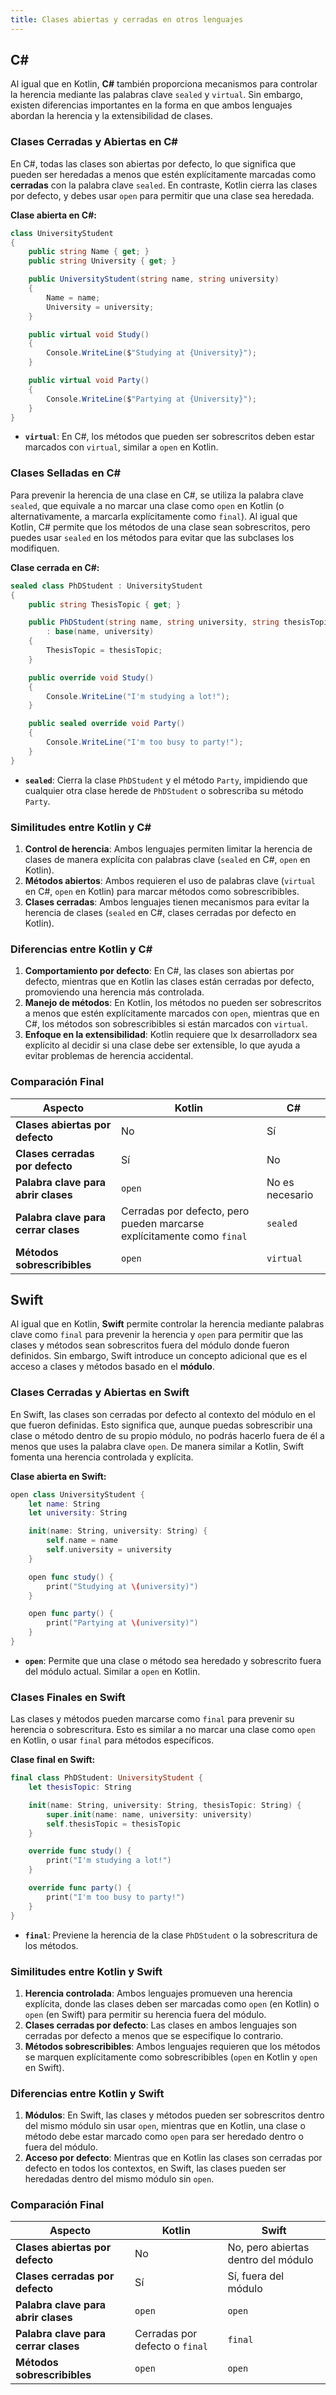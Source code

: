 ```yaml
---
title: Clases abiertas y cerradas en otros lenguajes
---
```


## C#

Al igual que en Kotlin, **C#** también proporciona mecanismos para controlar la herencia mediante las palabras clave `sealed` y `virtual`. Sin embargo, existen diferencias importantes en la forma en que ambos lenguajes abordan la herencia y la extensibilidad de clases.

### Clases Cerradas y Abiertas en C#

En C#, todas las clases son abiertas por defecto, lo que significa que pueden ser heredadas a menos que estén explícitamente marcadas como **cerradas** con la palabra clave `sealed`. En contraste, Kotlin cierra las clases por defecto, y debes usar `open` para permitir que una clase sea heredada.

**Clase abierta en C#:**

```csharp
class UniversityStudent
{
    public string Name { get; }
    public string University { get; }

    public UniversityStudent(string name, string university)
    {
        Name = name;
        University = university;
    }

    public virtual void Study()
    {
        Console.WriteLine($"Studying at {University}");
    }

    public virtual void Party()
    {
        Console.WriteLine($"Partying at {University}");
    }
}
```

- **`virtual`**: En C#, los métodos que pueden ser sobrescritos deben estar marcados con `virtual`, similar a `open` en Kotlin.

### Clases Selladas en C#

Para prevenir la herencia de una clase en C#, se utiliza la palabra clave `sealed`, que equivale a no marcar una clase como `open` en Kotlin (o alternativamente, a marcarla explícitamente como ``final``). Al igual que Kotlin, C# permite que los métodos de una clase sean sobrescritos, pero puedes usar `sealed` en los métodos para evitar que las subclases los modifiquen.

**Clase cerrada en C#:**

```csharp
sealed class PhDStudent : UniversityStudent
{
    public string ThesisTopic { get; }

    public PhDStudent(string name, string university, string thesisTopic)
        : base(name, university)
    {
        ThesisTopic = thesisTopic;
    }

    public override void Study()
    {
        Console.WriteLine("I'm studying a lot!");
    }

    public sealed override void Party()
    {
        Console.WriteLine("I'm too busy to party!");
    }
}
```

- **`sealed`**: Cierra la clase `PhDStudent` y el método `Party`, impidiendo que cualquier otra clase herede de `PhDStudent` o sobrescriba su método `Party`.

### Similitudes entre Kotlin y C#

1. **Control de herencia**: Ambos lenguajes permiten limitar la herencia de clases de manera explícita con palabras clave (`sealed` en C#, `open` en Kotlin).
2. **Métodos abiertos**: Ambos requieren el uso de palabras clave (`virtual` en C#, `open` en Kotlin) para marcar métodos como sobrescribibles.
3. **Clases cerradas**: Ambos lenguajes tienen mecanismos para evitar la herencia de clases (`sealed` en C#, clases cerradas por defecto en Kotlin).

### Diferencias entre Kotlin y C#

1. **Comportamiento por defecto**: En C#, las clases son abiertas por defecto, mientras que en Kotlin las clases están cerradas por defecto, promoviendo una herencia más controlada.
2. **Manejo de métodos**: En Kotlin, los métodos no pueden ser sobrescritos a menos que estén explícitamente marcados con `open`, mientras que en C#, los métodos son sobrescribibles si están marcados con `virtual`.
3. **Enfoque en la extensibilidad**: Kotlin requiere que lx desarrolladorx sea explícito al decidir si una clase debe ser extensible, lo que ayuda a evitar problemas de herencia accidental.

### Comparación Final

| Aspecto                              | Kotlin                                                                   | C#              |
|--------------------------------------|--------------------------------------------------------------------------|-----------------|
| **Clases abiertas por defecto**      | No                                                                       | Sí              |
| **Clases cerradas por defecto**      | Sí                                                                       | No              |
| **Palabra clave para abrir clases**  | `open`                                                                   | No es necesario |
| **Palabra clave para cerrar clases** | Cerradas por defecto, pero pueden marcarse explícitamente como ``final`` | `sealed`        |
| **Métodos sobrescribibles**          | `open`                                                                   | `virtual`       |

## Swift

Al igual que en Kotlin, **Swift** permite controlar la herencia mediante palabras clave como `final` para prevenir la herencia y `open` para permitir que las clases y métodos sean sobrescritos fuera del módulo donde fueron definidos. Sin embargo, Swift introduce un concepto adicional que es el acceso a clases y métodos basado en el **módulo**.

### Clases Cerradas y Abiertas en Swift

En Swift, las clases son cerradas por defecto al contexto del módulo en el que fueron definidas. Esto significa que, aunque puedas sobrescribir una clase o método dentro de su propio módulo, no podrás hacerlo fuera de él a menos que uses la palabra clave `open`. De manera similar a Kotlin, Swift fomenta una herencia controlada y explícita.

**Clase abierta en Swift:**

```swift
open class UniversityStudent {
    let name: String
    let university: String

    init(name: String, university: String) {
        self.name = name
        self.university = university
    }

    open func study() {
        print("Studying at \(university)")
    }

    open func party() {
        print("Partying at \(university)")
    }
}
```

- **`open`**: Permite que una clase o método sea heredado y sobrescrito fuera del módulo actual. Similar a `open` en Kotlin.

### Clases Finales en Swift

Las clases y métodos pueden marcarse como `final` para prevenir su herencia o sobrescritura. Esto es similar a no marcar una clase como `open` en Kotlin, o usar `final` para métodos específicos.

**Clase final en Swift:**

```swift
final class PhDStudent: UniversityStudent {
    let thesisTopic: String

    init(name: String, university: String, thesisTopic: String) {
        super.init(name: name, university: university)
        self.thesisTopic = thesisTopic
    }

    override func study() {
        print("I'm studying a lot!")
    }

    override func party() {
        print("I'm too busy to party!")
    }
}
```

- **`final`**: Previene la herencia de la clase `PhDStudent` o la sobrescritura de los métodos.

### Similitudes entre Kotlin y Swift

1. **Herencia controlada**: Ambos lenguajes promueven una herencia explícita, donde las clases deben ser marcadas como `open` (en Kotlin) o `open` (en Swift) para permitir su herencia fuera del módulo.
2. **Clases cerradas por defecto**: Las clases en ambos lenguajes son cerradas por defecto a menos que se especifique lo contrario.
3. **Métodos sobrescribibles**: Ambos lenguajes requieren que los métodos se marquen explícitamente como sobrescribibles (`open` en Kotlin y `open` en Swift).

### Diferencias entre Kotlin y Swift

1. **Módulos**: En Swift, las clases y métodos pueden ser sobrescritos dentro del mismo módulo sin usar `open`, mientras que en Kotlin, una clase o método debe estar marcado como `open` para ser heredado dentro o fuera del módulo.
2. **Acceso por defecto**: Mientras que en Kotlin las clases son cerradas por defecto en todos los contextos, en Swift, las clases pueden ser heredadas dentro del mismo módulo sin `open`.

### Comparación Final

| Aspecto                              | Kotlin                            | Swift                            |
|--------------------------------------|-----------------------------------|----------------------------------|
| **Clases abiertas por defecto**      | No                                | No, pero abiertas dentro del módulo |
| **Clases cerradas por defecto**      | Sí                                | Sí, fuera del módulo             |
| **Palabra clave para abrir clases**  | `open`                            | `open`                           |
| **Palabra clave para cerrar clases** | Cerradas por defecto o `final`    | `final`                          |
| **Métodos sobrescribibles**          | `open`                            | `open`                           |

